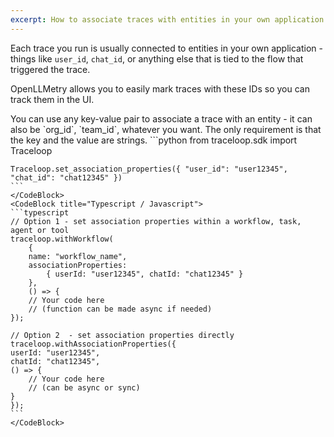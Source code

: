 ```yaml
---
excerpt: How to associate traces with entities in your own application
---
```


Each trace you run is usually connected to entities in your own application - things like `user_id`, `chat_id`, or anything else that is tied to the flow that triggered the trace.

OpenLLMetry allows you to easily mark traces with these IDs so you can track them in the UI.

<Callout intent="info">
You can use any key-value pair to associate a trace with an entity - it can also be `org_id`, `team_id`, whatever you want. The only requirement is that the key and the value are strings.
</Callout>

<CodeBlocks>
    <CodeBlock title="Python">
    ```python
    from traceloop.sdk import Traceloop
    
    Traceloop.set_association_properties({ "user_id": "user12345", "chat_id": "chat12345" })
    ```
    </CodeBlock>
    <CodeBlock title="Typescript / Javascript">
    ```typescript
    // Option 1 - set association properties within a workflow, task, agent or tool
    traceloop.withWorkflow(
        {
        name: "workflow_name",
        associationProperties:
            { userId: "user12345", chatId: "chat12345" }
        },
        () => {
        // Your code here
        // (function can be made async if needed)
    });

    // Option 2  - set association properties directly
    traceloop.withAssociationProperties({
    userId: "user12345",
    chatId: "chat12345",
    () => {
        // Your code here
        // (can be async or sync)
    }
    });
    ```
    </CodeBlock>
</CodeBlocks>

